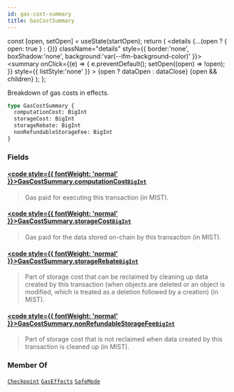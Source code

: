 ```yaml
---
id: gas-cost-summary
title: GasCostSummary
---
```









  const [open, setOpen] = useState(startOpen);
  return (
    <details {...(open ? { open: true } : {})} className="details" style={{ border:'none', boxShadow:'none', background:'var(--ifm-background-color)' }}>
      <summary
        onClick={(e) => {
          e.preventDefault();
          setOpen((open) => !open);
        }}
        style={{ listStyle:'none' }}
      >
      {open ? dataOpen : dataClose}
      </summary>
      {open && children}
    </details>
  );
};








Breakdown of gas costs in effects.


```graphql
type GasCostSummary {
  computationCost: BigInt
  storageCost: BigInt
  storageRebate: BigInt
  nonRefundableStorageFee: BigInt
}
```




### Fields

#### [<code style={{ fontWeight: 'normal' }}>GasCostSummary.<b>computationCost</b></code>](#)<Bullet />[`BigInt`](/references/sui-api/sui-graphql/reference/scalars/big-int) <Badge class="badge badge--secondary" text="scalar"/> 
> 
> 
> Gas paid for executing this transaction (in MIST).
> 

#### [<code style={{ fontWeight: 'normal' }}>GasCostSummary.<b>storageCost</b></code>](#)<Bullet />[`BigInt`](/references/sui-api/sui-graphql/reference/scalars/big-int) <Badge class="badge badge--secondary" text="scalar"/> 
> 
> 
> Gas paid for the data stored on-chain by this transaction (in MIST).
> 

#### [<code style={{ fontWeight: 'normal' }}>GasCostSummary.<b>storageRebate</b></code>](#)<Bullet />[`BigInt`](/references/sui-api/sui-graphql/reference/scalars/big-int) <Badge class="badge badge--secondary" text="scalar"/> 
> 
> 
> Part of storage cost that can be reclaimed by cleaning up data created by this transaction
> (when objects are deleted or an object is modified, which is treated as a deletion followed
> by a creation) (in MIST).
> 

#### [<code style={{ fontWeight: 'normal' }}>GasCostSummary.<b>nonRefundableStorageFee</b></code>](#)<Bullet />[`BigInt`](/references/sui-api/sui-graphql/reference/scalars/big-int) <Badge class="badge badge--secondary" text="scalar"/> 
> 
> 
> Part of storage cost that is not reclaimed when data created by this transaction is cleaned
> up (in MIST).
> 



### Member Of

[`Checkpoint`](/references/sui-api/sui-graphql/reference/objects/checkpoint)  <Badge class="badge badge--secondary" text="object"/><Bullet />[`GasEffects`](/references/sui-api/sui-graphql/reference/objects/gas-effects)  <Badge class="badge badge--secondary" text="object"/><Bullet />[`SafeMode`](/references/sui-api/sui-graphql/reference/objects/safe-mode)  <Badge class="badge badge--secondary" text="object"/>

